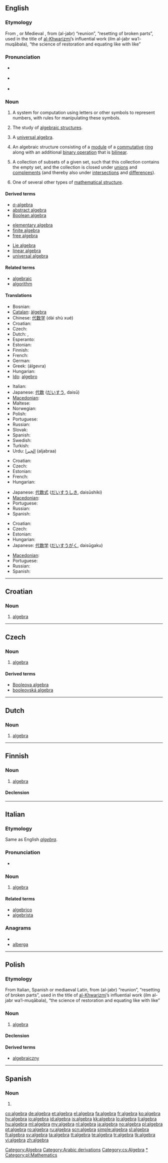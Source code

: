 {{also|Algebra|álgebra|àlgebra}}
==English==

===Etymology===
From {{etyl|it}}, {{etyl|es}} or Medieval {{etyl|la}}, from {{etyl|ar}} {{Arab|[[جبر|الجبر]]}} (al-jabr) “reunion”, “resetting of broken parts”, used in the title of [[w:Al-Khwarizmi|al-Khwarizmi]]’s influential work {{Arab|علم الجبر والمقابلة}} (ilm al-jabr wa’l-muqābala), “the science of restoration and equating like with like”

===Pronunciation===
* {{a|UK}} {{IPA|/ˈæl.dʒɪ.bɹə/}}
* {{a|US}} {{IPA|/ˈæl.dʒɪ.bɹə/|/ˈæl.dʒə.bɹə/}}
* {{audio|en-us-algebra.ogg|Audio (US)}}

===Noun===
{{wikipedia}}
{{en-noun|s|-}}

# {{uncountable|math}} A system for computation using letters or other symbols to represent numbers, with rules for manipulating these symbols.
# {{uncountable|mathematics}} The study of [[algebraic structure|algebraic structures]].
# {{countable|mathematics}} A [[universal algebra]].
# {{countable|algebra}} An algebraic structure consisting of a [[module]] of a [[commutative]] [[ring]] along with an additional [[binary operation]] that is [[bilinear]].
# {{countable|set theory|analysis}} A collection of subsets of a given set, such that this collection contains the empty set, and the collection is closed under [[union]]s and [[complement]]s (and thereby also under [[intersection]]s and [[difference]]s).
# {{countable|mathematics}} One of several other types of [[mathematical structure]].

====Derived terms====
{{top3}}
* [[σ-algebra]]
* [[abstract algebra]]
* [[Boolean algebra]]
{{mid3}}
* [[elementary algebra]]
* [[finite algebra]]
* [[free algebra]]
{{mid3}}
* [[Lie algebra]]
* [[linear algebra]]
* [[universal algebra]]
{{bottom3}}

====Related terms====
* [[algebraic]]
* [[algorithm]]

====Translations====
{{trans-top|system for computation using letters or other symbols}}
* Bosnian: {{t-|bs|algebra|f}}
* [[Catalan]]: [[àlgebra]] {{f}}
* Chinese: [[代数学]] (dài shù xué)
* Croatian: {{t-|hr|algebra|f}}
* Czech: {{t-|cs|algebra|f}}
* Dutch: {{t+|nl|algebra|m}}, {{t-|nl|stelkunde|f}}
* Esperanto: {{t-|eo|algebro|xs=Esperanto}}
* Estonian: {{t+|et|algebra}}
* Finnish: {{t+|fi|algebra}}
* French: {{t+|fr|algèbre|f}}
* German: {{t+|de|Algebra|f}}
* Greek: {{t+|el|άλγεβρα|f}} (álgevra)
* Hungarian: {{t+|hu|algebra}}
* [[Ido]]: [[algebro]]
{{trans-mid}}
* Italian: {{t-|it|algebra|f}}
* Japanese: [[代数]] ([[だいすう]], daisū)
* [[Macedonian]]: {{t-|mk|алгебра|f|tr=algébra}}
* Maltese: {{t-|mt|alġebra|xs=Maltese}}
* Norwegian: {{t+|no|algebra}}
* Polish: {{t+|pl|algebra|f}}
* Portuguese: {{t+|pt|álgebra|f}}
* Russian: {{t+|ru|алгебра|f|tr=álgebra}}
* Slovak: {{t-|sk|algebra|f}}
* Spanish: {{t+|es|álgebra|m}}
* Swedish: {{t+|sv|algebra|c}}
* Turkish: {{t+|tr|cebir}}
* Urdu: [[الجبرا]] (aljabraa) {{m}}
{{trans-bottom}}

{{trans-top|structure}}
* Croatian: {{t-|hr|algebra|f}}
* Czech: {{t-|cs|algebra|f}}
* Estonian: {{t+|et|algebra}}
* French: {{t+|fr|algèbre|f}}
* Hungarian: {{t+|hu|algebra}}
{{trans-mid}}
* Japanese: [[代数式]] ([[だいすうしき]], daisūshiki)
* [[Macedonian]]: {{t-|mk|алгебра|f|tr=algébra}}
* Portuguese: {{t+|pt|álgebra|f}}
* Russian: {{t+|ru|алгебра|f|tr=álgebra}}
* Spanish: {{t+|es|álgebra|m}}
{{trans-bottom}}

{{trans-top|study}}
* Croatian: {{t-|hr|algebra|f}}
* Czech: {{t-|cs|algebra|f}}
* Estonian: {{t+|et|algebra}}
* Hungarian: {{t+|hu|algebra}}
* Japanese: [[代数学]] ([[だいすうがく]], daisūgaku)
{{trans-mid}}
* [[Macedonian]]: {{t-|mk|алгебра|f|tr=algébra}}
* Portuguese: {{t+|pt|álgebra|f}}
* Russian: {{t+|ru|алгебра|f|tr=álgebra}}
* Spanish: {{t+|es|álgebra|m}}
{{trans-bottom}}

[[Category:Algebra]]
[[Category:Arabic derivations]]

----

==Croatian==

===Noun===
{{hr-noun|f}}

# [[#English|algebra]]

----

==Czech==

===Noun===
{{cs-noun|g=f}}

# [[#English|algebra]]

====Derived terms====
* [[Booleova algebra]] {{f}}
* [[booleovská algebra]] {{f}}

[[Category:cs:Algebra]]

----

==Dutch==
{{wikipedia|lang=nl}}

===Noun===
{{nl-noun|g1=f|g2=m|-|*}}

# {{mathematics|lang=nl}} [[algebra#English|algebra]]

----

==Finnish==

===Noun===
{{infl|fi|noun}}

# [[#English|algebra]]

====Declension====
{{fi-decl-omena|algebr}}

----

==Italian==
{{wikipedia|lang=it}}

===Etymology===
Same as English ''[[#English|algebra]]''.

===Pronunciation===
* {{IPA|/al.ʤɛ.ˈbra/|lang=it}}

===Noun===
{{it-noun|algebr|f|a|e}}

# [[#English|algebra]]

====Related terms====
* [[algebrico]]
* [[algebrista]]

===Anagrams===
* {{alphagram|aabeglr}}
* [[alberga#Italian|alberga]]

[[Category:it:Algebra|*]]

----

==Polish==

===Etymology===
From Italian, Spanish or mediaeval Latin, from {{etyl|ar|pl}} {{Arab|[[جبر|الجبر]]}} (al-jabr) “reunion”, “resetting of broken parts”, used in the title of [[w:Al-Khwarizmi|al-Khwarizmi]]’s influential work {{Arab|علم الجبر والمقابلة}} (ilm al-jabr wa’l-muqābala), “the science of restoration and equating like with like”

===Noun===
{{infl|pl|noun|g=f}}

# [[#English|algebra]]

====Declension====
{{pl-decl-noun-sing
|algebra
|algebry
|algebrze
|algebrę
|algebrą
|algebrze
|algebro
}}

====Derived terms====
* [[algebraiczny]]

[[Category:pl:Mathematics]]

----

==Spanish==

===Noun===
{{infl|es|misspelling}}

# {{misspelling of|lang=es|álgebra}}

[[co:algebra]]
[[de:algebra]]
[[et:algebra]]
[[el:algebra]]
[[fa:algebra]]
[[fr:algebra]]
[[ko:algebra]]
[[hy:algebra]]
[[io:algebra]]
[[id:algebra]]
[[is:algebra]]
[[kk:algebra]]
[[lo:algebra]]
[[li:algebra]]
[[hu:algebra]]
[[ml:algebra]]
[[my:algebra]]
[[nl:algebra]]
[[ja:algebra]]
[[no:algebra]]
[[pl:algebra]]
[[pt:algebra]]
[[ro:algebra]]
[[ru:algebra]]
[[scn:algebra]]
[[simple:algebra]]
[[sl:algebra]]
[[fi:algebra]]
[[sv:algebra]]
[[ta:algebra]]
[[tt:algebra]]
[[te:algebra]]
[[tr:algebra]]
[[tk:algebra]]
[[vi:algebra]]
[[zh:algebra]]